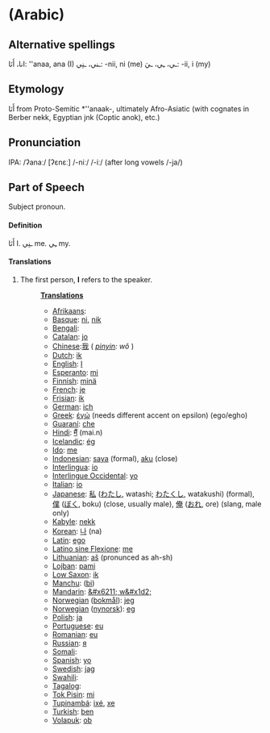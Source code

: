 =(Arabic)=
==Alternative spellings==
انا، أَنَا: ''anaa, ana (I)
ـني، ـنِي: -nii, ni (me)
ـي، ـِي، ـيَ: -ii, i (my)
==Etymology==
أَنَا from Proto-Semitic *''anaak-, ultimately Afro-Asiatic (with cognates in Berber nekk, Egyptian jnk (Coptic anok), etc.)
==Pronunciation==
IPA: /ʔanaː/ [ʔɛnɛː]
/-niː/
/-iː/ (after long vowels /-ja/)
==Part of Speech==
Subject pronoun.
====Definition====
أَنَا I.
ـنِي me.
ـِي my.
====Translations====
# The first person, '''I''' refers to the speaker.
#:'''[[Translation]]s'''
#:*[[Afrikaans]]:[[]]
#:*[[Basque]]: [[ni]], [[nik]]
#:*[[Bengali]]: [[]]
#:*[[Catalan]]: [[jo]]
#:*[[Chinese]]:[[我]] ( ''[[pinyin]]: wǒ'' )
#:*[[Dutch]]: [[ik]]
#:*[[English]]: [[I]]
#:*[[Esperanto]]: [[mi]]
#:*[[Finnish]]: [[minä]]
#:*[[French]]: [[je]]
#:*[[Frisian]]: [[ik]]
#:*[[German]]: [[ich]]
#:*[[Greek]]: [[έγώ]] (needs different accent on epsilon) (ego/egho)
#:*[[Guaraní]]: [[che]]
#:*[[Hindi]]: [[मैं]] (mai.n)
#:*[[Icelandic]]: [[ég]]
#:*[[Ido]]: [[me]]
#:*[[Indonesian]]: [[saya]] (formal), [[aku]] (close)
#:*[[Interlingua]]: [[io]]
#:*[[Interlingue Occidental]]: [[yo]]
#:*[[Italian]]: [[io]]
#:*[[Japanese]]: [[私]] ([[わたし]], watashi; [[わたくし]], watakushi) (formal), [[僕]] ([[ぼく]], boku) (close, usually male), [[俺]] ([[おれ]], ore) (slang, male only)
#:*[[Kabyle]]: [[nekk]]
#:*[[Korean]]: [[나]] (na)
#:*[[Latin]]: [[ego]]
#:*[[Latino sine Flexione]]: [[me]]
#:*[[Lithuanian]]: [[aš]] (pronunced as ah-sh)
#:*[[Lojban]]: [[pami]]
#:*[[Low Saxon]]: [[ik (pd)|ik]]
#:*[[Manchu]]: ([[bi]])
#:*[[Mandarin]]: [[&#x6211; w&#x1d2;]]
#:*[[Norwegian]] ([[bokmål]]): [[jeg]]
#:*[[Norwegian]] ([[nynorsk]]): [[eg]]
#:*[[Polish]]: [[ja]]
#:*[[Portuguese]]: [[eu]]
#:*[[Romanian]]: [[eu]]
#:*[[Russian]]: [[я]]
#:*[[Somali]]: [[]]
#:*[[Spanish]]: [[yo]]
#:*[[Swedish]]: [[jag]]
#:*[[Swahili]]: [[]]
#:*[[Tagalog]]: [[]]
#:*[[Tok Pisin]]: [[mi]]
#:*[[Tupinambá]]: [[ixé]], [[xe]]
#:*[[Turkish]]: [[ben]]
#:*[[Volapuk]]: [[ob]]